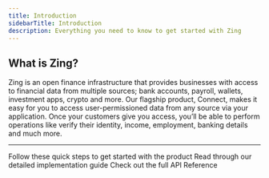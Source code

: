 ```yaml
---
title: Introduction
sidebarTitle: Introduction
description: Everything you need to know to get started with Zing
---
```


## What is Zing?

Zing is an open finance infrastructure that provides businesses with access to financial data from multiple sources; bank accounts, payroll, wallets, investment apps, crypto and more. Our flagship product, Connect, makes it easy for you to access user-permissioned data from any source via your application. Once your customers give you access, you’ll be able to perform operations like verify their identity, income, employment, banking details and much more.

---

<CardGroup cols={1}>
  <Card title="Quickstart" icon="book" href="/api-reference/start-here">
    Follow these quick steps to get started with the product
  </Card>
  <Card title="Implementation" icon="laptop" href="/api-reference/implementation">
    Read through our detailed implementation guide
  </Card>
  <Card title="API Reference" icon="code" href="/api-reference/generate-token">
    Check out the full API Reference
  </Card>
</CardGroup>
